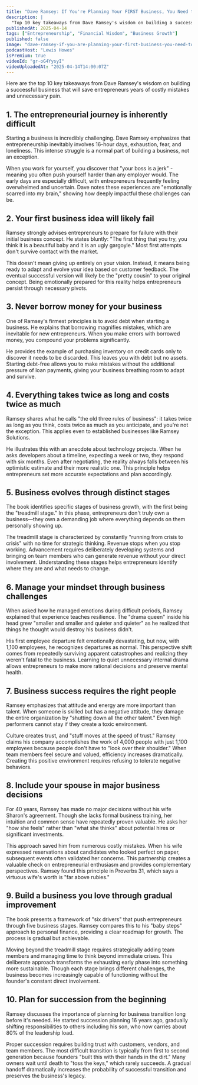 ```yaml
---
title: "Dave Ramsey: If You're Planning Your FIRST Business, You Need to Know This!"
description: |
  "Top 10 key takeaways from Dave Ramsey's wisdom on building a successful business that will save entrepreneurs years of costly mistakes and unnecessary pain."
publishedAt: 2025-04-14
tags: ["Entrepreneurship", "Financial Wisdom", "Business Growth"]
published: false
image: "dave-ramsey-if-you-are-planning-your-first-business-you-need-to-know-this.jpg"
podcastHost: "Lewis Howes"
isPremium: true
videoId: "gr-oG4YysyI"
videoUploadedAt: "2025-04-14T14:00:07Z"
---
```



<PodcastSummaryPageLayout frontmatter={frontmatter}>

Here are the top 10 key takeaways from Dave Ramsey's wisdom on building a successful business that will save entrepreneurs years of costly mistakes and unnecessary pain.

## 1. The entrepreneurial journey is inherently difficult

Starting a business is incredibly challenging. Dave Ramsey emphasizes that entrepreneurship inevitably involves 16-hour days, exhaustion, fear, and loneliness. This intense struggle is a normal part of building a business, not an exception.

When you work for yourself, you discover that "your boss is a jerk" - meaning you often push yourself harder than any employer would. The early days are especially difficult, with entrepreneurs frequently feeling overwhelmed and uncertain. Dave notes these experiences are "emotionally scarred into my brain," showing how deeply impactful these challenges can be.

## 2. Your first business idea will likely fail

Ramsey strongly advises entrepreneurs to prepare for failure with their initial business concept. He states bluntly: "The first thing that you try, you think it is a beautiful baby and it is an ugly gargoyle." Most first attempts don't survive contact with the market.

This doesn't mean giving up entirely on your vision. Instead, it means being ready to adapt and evolve your idea based on customer feedback. The eventual successful version will likely be the "pretty cousin" to your original concept. Being emotionally prepared for this reality helps entrepreneurs persist through necessary pivots.

## 3. Never borrow money for your business

One of Ramsey's firmest principles is to avoid debt when starting a business. He explains that borrowing magnifies mistakes, which are inevitable for new entrepreneurs. When you make errors with borrowed money, you compound your problems significantly.

He provides the example of purchasing inventory on credit cards only to discover it needs to be discarded. This leaves you with debt but no assets. Starting debt-free allows you to make mistakes without the additional pressure of loan payments, giving your business breathing room to adapt and survive.

## 4. Everything takes twice as long and costs twice as much

Ramsey shares what he calls "the old three rules of business": it takes twice as long as you think, costs twice as much as you anticipate, and you're not the exception. This applies even to established businesses like Ramsey Solutions.

He illustrates this with an anecdote about technology projects. When he asks developers about a timeline, expecting a week or two, they respond with six months. Even after negotiating, the reality always falls between his optimistic estimate and their more realistic one. This principle helps entrepreneurs set more accurate expectations and plan accordingly.

## 5. Business evolves through distinct stages

The book identifies specific stages of business growth, with the first being the "treadmill stage." In this phase, entrepreneurs don't truly own a business—they own a demanding job where everything depends on them personally showing up.

The treadmill stage is characterized by constantly "running from crisis to crisis" with no time for strategic thinking. Revenue stops when you stop working. Advancement requires deliberately developing systems and bringing on team members who can generate revenue without your direct involvement. Understanding these stages helps entrepreneurs identify where they are and what needs to change.

## 6. Manage your mindset through business challenges

When asked how he managed emotions during difficult periods, Ramsey explained that experience teaches resilience. The "drama queen" inside his head grew "smaller and smaller and quieter and quieter" as he realized that things he thought would destroy his business didn't.

His first employee departure felt emotionally devastating, but now, with 1,100 employees, he recognizes departures as normal. This perspective shift comes from repeatedly surviving apparent catastrophes and realizing they weren't fatal to the business. Learning to quiet unnecessary internal drama allows entrepreneurs to make more rational decisions and preserve mental health.

## 7. Business success requires the right people

Ramsey emphasizes that attitude and energy are more important than talent. When someone is skilled but has a negative attitude, they damage the entire organization by "shutting down all the other talent." Even high performers cannot stay if they create a toxic environment.

Culture creates trust, and "stuff moves at the speed of trust." Ramsey claims his company accomplishes the work of 4,000 people with just 1,100 employees because people don't have to "look over their shoulder." When team members feel secure and valued, efficiency increases dramatically. Creating this positive environment requires refusing to tolerate negative behaviors.

## 8. Include your spouse in major business decisions

For 40 years, Ramsey has made no major decisions without his wife Sharon's agreement. Though she lacks formal business training, her intuition and common sense have repeatedly proven valuable. He asks her "how she feels" rather than "what she thinks" about potential hires or significant investments.

This approach saved him from numerous costly mistakes. When his wife expressed reservations about candidates who looked perfect on paper, subsequent events often validated her concerns. This partnership creates a valuable check on entrepreneurial enthusiasm and provides complementary perspectives. Ramsey found this principle in Proverbs 31, which says a virtuous wife's worth is "far above rubies."

## 9. Build a business you love through gradual improvement

The book presents a framework of "six drivers" that push entrepreneurs through five business stages. Ramsey compares this to his "baby steps" approach to personal finance, providing a clear roadmap for growth. The process is gradual but achievable.

Moving beyond the treadmill stage requires strategically adding team members and managing time to think beyond immediate crises. This deliberate approach transforms the exhausting early phase into something more sustainable. Though each stage brings different challenges, the business becomes increasingly capable of functioning without the founder's constant direct involvement.

## 10. Plan for succession from the beginning

Ramsey discusses the importance of planning for business transition long before it's needed. He started succession planning 16 years ago, gradually shifting responsibilities to others including his son, who now carries about 80% of the leadership load.

Proper succession requires building trust with customers, vendors, and team members. The most difficult transition is typically from first to second generation because founders "built this with their hands in the dirt." Many owners wait until death to "toss the keys," which rarely succeeds. A gradual handoff dramatically increases the probability of successful transition and preserves the business's legacy.

</PodcastSummaryPageLayout>
